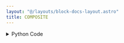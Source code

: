 ```yaml
---
layout: "@/layouts/block-docs-layout.astro"
title: COMPOSITE
---
```



<PythonDocsDisplay docstring={docstring} />
<AppDisplay app={app} client:visible />

<details>
<summary>Python Code</summary>
```python
from flojoy import flojoy, OrderedPair, DataFrame, Matrix, Plotly, Vector
import plotly.graph_objects as go
import pandas as pd
import numpy as np
from nodes.VISUALIZERS.template import plot_layout
from typing import Literal


@flojoy
def COMPOSITE(
    primary_trace: OrderedPair | DataFrame | Matrix | Vector,
    secondary_trace: OrderedPair | DataFrame | Matrix | Vector,
    first_figure: Literal["bar", "line", "histogram", "scatter"] = "scatter",
    second_figure: Literal["bar", "line", "histogram", "scatter"] = "line",
) -> Plotly:
    """The COMPOSITE node creates a combination of Plotly visualizations for a given input data container.

    Inputs
    ------
    primary_trace : OrderedPair|DataFrame|Matrix|Vector
        the DataContainer to be visualized as the first figure

    secondary_trace : OrderedPair|DataFrame|Matrix|Vector
        the DataContainer to be visualized as the second figure

    Parameters
    ----------
    first_figure : 'bar' | 'line' | 'histogram' | 'scatter'
        plotly type to display as the first figure, default is 'scatter'
    second_figure : 'bar' | 'line' | 'histogram' | 'scatter'
        plotly type to display as the second figure, default is 'line'

    Returns
    -------
    Plotly
        the DataContainer containing Plotly visualization of both figures
    """

    layout = plot_layout(title="COMPOSITE")
    fig = go.Figure(layout=layout)
    match_figure(fig, first_figure, primary_trace)
    match_figure(fig, second_figure, secondary_trace)

    fig.update_layout(dict(autosize=True, height=None, width=None))
    return Plotly(fig=fig)


def match_figure(
    fig: go.Figure,
    figure_type: Literal["bar", "line", "histogram", "scatter"],
    dc: OrderedPair | Matrix | DataFrame | Vector,
):
    match figure_type:
        case "bar":
            add_bar_trace(fig, dc)
        case "histogram":
            add_histogram_trace(fig, dc)
        case "line":
            add_line_trace(fig, dc)
        case "scatter":
            add_scatter_trace(fig, dc)


def add_bar_trace(fig: go.Figure, dc: OrderedPair | Matrix | DataFrame | Vector):
    match dc:
        case DataFrame():
            df = dc.m
            first_col = df.iloc[:, 0]
            is_timeseries = False
            if is_timeseries:
                for col in df.columns:
                    if col != df.columns[0]:
                        fig.add_trace(go.Bar(y=df[col].values, x=first_col, name=col))
                fig.update_layout(xaxis_title=df.columns[0])
            else:
                for col in df.columns:
                    if df[col].dtype == "object":
                        counts = df[col].value_counts()
                        fig.add_trace(
                            go.Bar(
                                x=counts.index.tolist(),
                                y=counts.tolist(),
                                name=col,
                            )
                        )
                    else:
                        fig.add_trace(go.Bar(x=df.index, y=df[col], name=col))
                fig.update_layout(xaxis_title="DF index", yaxis_title="Y Axis")
        case OrderedPair():
            x = dc.x
            if isinstance(dc.x, dict):
                dict_keys = list(dc.x.keys())
                x = dc.x[dict_keys[0]]
            y = dc.y
            fig.add_trace(go.Bar(x=x, y=y))
        case Matrix():
            m = dc.m
            num_rows, num_cols = m.shape
            x_ticks = np.arange(num_cols)

            for i in range(num_rows):
                fig.add_trace(go.Bar(x=x_ticks, y=m[i, :], name=f"Row {i+1}"))
            fig.update_layout(xaxis_title="Column", yaxis_title="Value")
        case Vector():
            y = dc.v
            x = np.arange(len(y))
            fig.add_trace(go.Bar(x=x, y=y))


def add_histogram_trace(fig: go.Figure, dc: OrderedPair | Matrix | DataFrame | Vector):
    match dc:
        case DataFrame():
            df = dc.m
            for col in df.columns:
                fig.add_trace(go.Histogram(x=df[col], name=col))
            fig.update_layout(xaxis_title="Value", yaxis_title="Frequency")
        case OrderedPair():
            y = dc.y
            fig.add_trace(go.Histogram(x=y))
        case Matrix():
            m = dc.m
            histogram_trace = go.Histogram(x=m.flatten())
            fig.add_trace(histogram_trace)
        case Vector():
            y = dc.v
            fig.add_trace(go.Histogram(x=y))


def add_line_trace(fig: go.Figure, dc: OrderedPair | Matrix | DataFrame | Vector):
    match dc:
        case DataFrame():
            df = dc.m
            first_col = df.iloc[:, 0]
            is_timeseries = False
            if pd.api.types.is_datetime64_any_dtype(first_col):
                is_timeseries = True
            if is_timeseries:
                for col in df.columns:
                    if col != df.columns[0]:
                        fig.add_trace(
                            go.Scatter(
                                y=df[col].values,
                                x=first_col,
                                mode="lines",
                                name=col,
                            )
                        )
            else:
                for col in df.columns:
                    fig.add_trace(
                        go.Scatter(
                            y=df[col].values,
                            x=df.index,
                            mode="lines",
                            name=col,
                        )
                    )
        case OrderedPair():
            x = dc.x
            if isinstance(dc.x, dict):
                dict_keys = list(dc.x.keys())
                x = dc.x[dict_keys[0]]
            y = dc.y
            fig.add_trace(go.Scatter(x=x, y=y, mode="lines"))
        case Matrix():
            m = dc.m
            num_rows, num_cols = m.shape
            x_ticks = np.arange(num_cols)
            for i in range(num_rows):
                fig.add_trace(
                    go.Scatter(x=x_ticks, y=m[i, :], name=f"Row {i+1}", mode="lines")
                )
            fig.update_layout(xaxis_title="Column", yaxis_title="Value")
        case Vector():
            y = dc.v
            x = np.arange(len(y))
            fig.add_trace(go.Scatter(x=x, y=y, mode="lines"))


def add_scatter_trace(fig: go.Figure, dc: OrderedPair | Matrix | DataFrame | Vector):
    match dc:
        case OrderedPair():
            x = dc.x
            if isinstance(dc.x, dict):
                dict_keys = list(dc.x.keys())
                x = dc.x[dict_keys[0]]
            y = dc.y
            fig.add_trace(go.Scatter(x=x, y=y, mode="markers", marker=dict(size=4)))
        case DataFrame():
            df = dc.m
            first_col = df.iloc[:, 0]
            is_timeseries = False
            if pd.api.types.is_datetime64_any_dtype(first_col):
                is_timeseries = True
            if is_timeseries:
                for col in df.columns:
                    if col != df.columns[0]:
                        fig.add_trace(
                            go.Scatter(x=first_col, y=df[col], mode="markers", name=col)
                        )
            else:
                for col in df.columns:
                    fig.add_trace(
                        go.Scatter(x=df.index, y=df[col], mode="markers", name=col)
                    )
        case Matrix():
            m = dc.m
            num_rows, num_cols = m.shape
            x_ticks = np.arange(num_cols)
            for i in range(num_rows):
                fig.add_trace(
                    go.Scatter(x=x_ticks, y=m[i, :], name=f"Row {i+1}", mode="markers")
                )

            fig.update_layout(xaxis_title="Column", yaxis_title="Value")
        case Vector():
            y = dc.v
            x = np.arange(len(y))
            fig.add_trace(go.Scatter(x=x, y=y, mode="markers", marker=dict(size=4)))

```
[Find this Flojoy Block on GitHub](https://github.com/flojoy-ai/blocks/blob/main/blocks/VISUALIZERS/PLOTLY/COMPOSITE/COMPOSITE.py)
</details>


## Example
